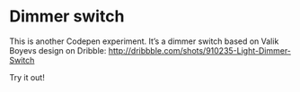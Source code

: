 
<Banner>
  <BannerItem iframe="https://cdpn.io/jon-walstedt/fullpage/vfhgx" />
</Banner >

<LabsSubmenu />

# Dimmer switch

This is another Codepen experiment. It’s a dimmer switch based on Valik Boyevs design on Dribble: http://dribbble.com/shots/910235-Light-Dimmer-Switch

Try it out!
